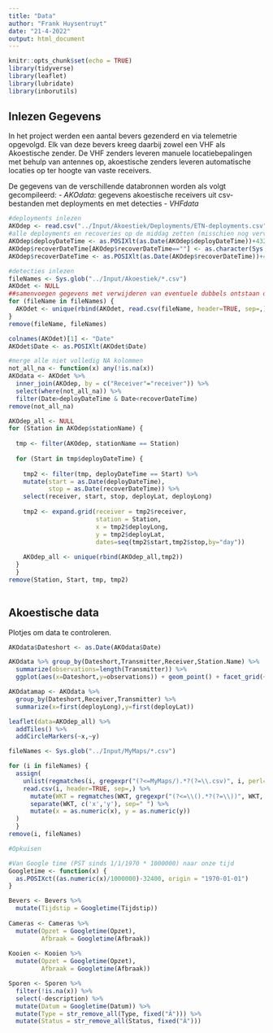 ```yaml
---
title: "Data"
author: "Frank Huysentruyt"
date: "21-4-2022"
output: html_document
---
```


```r
knitr::opts_chunk$set(echo = TRUE)
library(tidyverse)
library(leaflet)
library(lubridate)
library(inborutils)
```

## Inlezen Gegevens

In het project werden een aantal bevers gezenderd en via telemetrie opgevolgd. Elk van deze bevers kreeg daarbij zowel een VHF als Akoestische zender. De VHF zenders leveren manuele locatiebepalingen met behulp van antennes op, akoestische zenders leveren automatische locaties op ter hoogte van vaste receivers.

De gegevens van de verschillende databronnen worden als volgt gecompileerd:
  - *AKOdata*: gegevens akoestische receivers uit csv-bestanden met deployments en met detecties
  - *VHFdata*

```r
#deployments inlezen
AKOdep <- read.csv("../Input/Akoestiek/Deployments/ETN-deployments.csv", header=TRUE, sep=,)
#alle deployments en recoveries op de middag zetten (misschien nog vervangen door exacte uur)
AKOdep$deployDateTime <- as.POSIXlt(as.Date(AKOdep$deployDateTime))+43200
AKOdep$recoverDateTime[AKOdep$recoverDateTime==""] <- as.character(Sys.time())
AKOdep$recoverDateTime <- as.POSIXlt(as.Date(AKOdep$recoverDateTime))+43200

#detecties inlezen
fileNames <- Sys.glob("../Input/Akoestiek/*.csv")
AKOdet <- NULL
##samenvoegen gegevens met verwijderen van eventuele dubbels ontstaan door niet wissen tussen uitlezen
for (fileName in fileNames) {
  AKOdet <- unique(rbind(AKOdet, read.csv(fileName, header=TRUE, sep=,)))
}
remove(fileName, fileNames)

colnames(AKOdet)[1] <- "Date"
AKOdet$Date <- as.POSIXlt(AKOdet$Date)

#merge alle niet volledig NA kolommen
not_all_na <- function(x) any(!is.na(x))
AKOdata <- AKOdet %>% 
  inner_join(AKOdep, by = c("Receiver"="receiver")) %>% 
  select(where(not_all_na)) %>% 
  filter(Date>deployDateTime & Date<recoverDateTime)
remove(not_all_na)

AKOdep_all <- NULL
for (Station in AKOdep$stationName) {
  
  tmp <- filter(AKOdep, stationName == Station)
  
  for (Start in tmp$deployDateTime) {
    
    tmp2 <- filter(tmp, deployDateTime == Start) %>% 
    mutate(start = as.Date(deployDateTime),
           stop = as.Date(recoverDateTime)) %>% 
    select(receiver, start, stop, deployLat, deployLong)
    
    tmp2 <- expand.grid(receiver = tmp2$receiver,
                        station = Station,
                        x = tmp2$deployLong,
                        y = tmp2$deployLat,
                        dates=seq(tmp2$start,tmp2$stop,by="day"))
    
    AKOdep_all <- unique(rbind(AKOdep_all,tmp2))
  }
  }
remove(Station, Start, tmp, tmp2)
  
```

## Akoestische data
Plotjes om data te controleren.

```r
AKOdata$Dateshort <- as.Date(AKOdata$Date)

AKOdata %>% group_by(Dateshort,Transmitter,Receiver,Station.Name) %>% 
  summarize(observations=length(Transmitter)) %>% 
  ggplot(aes(x=Dateshort,y=observations)) + geom_point() + facet_grid(~Station.Name)

AKOdatamap <- AKOdata %>% 
  group_by(Dateshort,Receiver,Transmitter) %>% 
  summarize(x=first(deployLong),y=first(deployLat))

leaflet(data=AKOdep_all) %>% 
  addTiles() %>% 
  addCircleMarkers(~x,~y)
```
```r
fileNames <- Sys.glob("../Input/MyMaps/*.csv")

for (i in fileNames) {
  assign(
    unlist(regmatches(i, gregexpr("(?<=MyMaps/).*?(?=\\.csv)", i, perl=T))),
    read.csv(i, header=TRUE, sep=,) %>% 
      mutate(WKT = regmatches(WKT, gregexpr("(?<=\\().*?(?=\\))", WKT, perl=T))) %>% 
      separate(WKT, c('x','y'), sep=" ") %>% 
      mutate(x = as.numeric(x), y = as.numeric(y))
  )
  }
remove(i, fileNames)

#Opkuisen

#Van Google time (PST sinds 1/1/1970 * 1000000) naar onze tijd
Googletime <- function(x) {
  as.POSIXct((as.numeric(x)/1000000)-32400, origin = "1970-01-01")
}

Bevers <- Bevers %>%
  mutate(Tijdstip = Googletime(Tijdstip))
  
Cameras <- Cameras %>%
  mutate(Opzet = Googletime(Opzet),
         Afbraak = Googletime(Afbraak))
    
Kooien <- Kooien %>%
  mutate(Opzet = Googletime(Opzet),
         Afbraak = Googletime(Afbraak))

Sporen <- Sporen %>%
  filter(!is.na(x)) %>% 
  select(-description) %>% 
  mutate(Datum = Googletime(Datum)) %>% 
  mutate(Type = str_remove_all(Type, fixed("Â"))) %>% 
  mutate(Status = str_remove_all(Status, fixed("Â")))

``` 
